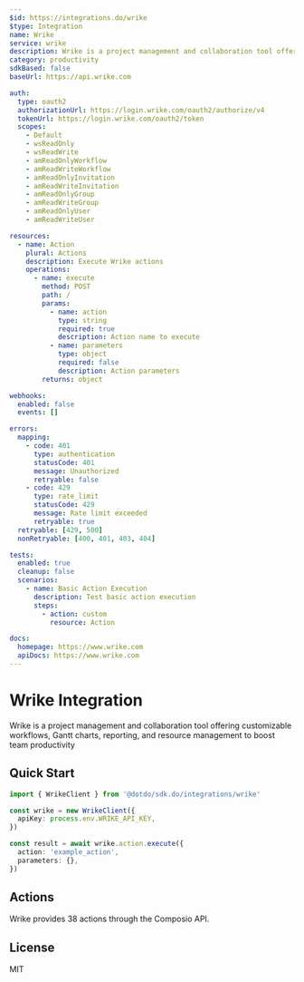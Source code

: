 ```yaml
---
$id: https://integrations.do/wrike
$type: Integration
name: Wrike
service: wrike
description: Wrike is a project management and collaboration tool offering customizable workflows, Gantt charts, reporting, and resource management to boost team productivity
category: productivity
sdkBased: false
baseUrl: https://api.wrike.com

auth:
  type: oauth2
  authorizationUrl: https://login.wrike.com/oauth2/authorize/v4
  tokenUrl: https://login.wrike.com/oauth2/token
  scopes:
    - Default
    - wsReadOnly
    - wsReadWrite
    - amReadOnlyWorkflow
    - amReadWriteWorkflow
    - amReadOnlyInvitation
    - amReadWriteInvitation
    - amReadOnlyGroup
    - amReadWriteGroup
    - amReadOnlyUser
    - amReadWriteUser

resources:
  - name: Action
    plural: Actions
    description: Execute Wrike actions
    operations:
      - name: execute
        method: POST
        path: /
        params:
          - name: action
            type: string
            required: true
            description: Action name to execute
          - name: parameters
            type: object
            required: false
            description: Action parameters
        returns: object

webhooks:
  enabled: false
  events: []

errors:
  mapping:
    - code: 401
      type: authentication
      statusCode: 401
      message: Unauthorized
      retryable: false
    - code: 429
      type: rate_limit
      statusCode: 429
      message: Rate limit exceeded
      retryable: true
  retryable: [429, 500]
  nonRetryable: [400, 401, 403, 404]

tests:
  enabled: true
  cleanup: false
  scenarios:
    - name: Basic Action Execution
      description: Test basic action execution
      steps:
        - action: custom
          resource: Action

docs:
  homepage: https://www.wrike.com
  apiDocs: https://www.wrike.com
---
```


# Wrike Integration

Wrike is a project management and collaboration tool offering customizable workflows, Gantt charts, reporting, and resource management to boost team productivity

## Quick Start

```typescript
import { WrikeClient } from '@dotdo/sdk.do/integrations/wrike'

const wrike = new WrikeClient({
  apiKey: process.env.WRIKE_API_KEY,
})

const result = await wrike.action.execute({
  action: 'example_action',
  parameters: {},
})
```

## Actions

Wrike provides 38 actions through the Composio API.

## License

MIT
